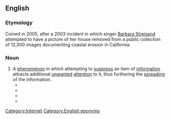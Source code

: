 ==English==
{{wikipedia}}

===Etymology===
Coined in 2005, after a 2003 incident in which singer [[w:Barbara Streisand|Barbara Streisand]] attempted to have a picture of her house removed from a public collection of 12,000 images documenting coastal erosion in California.

===Noun===
{{en-noun|-|sg=Streisand [[effect]]}}

# A [[phenomenon]] in which attempting to [[suppress]] an item of [[information]] attracts additional [[unwanted]] [[attention]] to it, thus furthering the [[spreading]] of the information.
#*{{quote-book
|year=2008
|author=Charlene Li, Josh Bernoff
|title=Groundswell: Winning in a World Transformed by Social Technologies |publisher=Harvard Business School Press
|chapter=
|url=
|isbn=1422125009
|page=5
|passage=Mike Masnick, a blogger for Techdirt, coined the term '''''Streisand effect''''' for events where attempts to remove content from the Internet cause it to spread broadly instead.}}
#*{{quote-book
|year=2009
|author=John W. Dozier, Sue Scheff
|title=Google Bomb: The Untold Story of the $11.3M Verdict That Changed the Way We Use the Internet 
|chapter=
|url=
|isbn=0757314155|publisher=HCI
|page=40
|passage=No matter how effective your rebuttal may seem to be to you, a response will "bump" the problem into greater prominence and relevance in the search engine results, which then turns your headache into a migraine. This is doubly dangerous since "bumping" the negative information potentially introduces the "'''Streisand Effect'''" into the equation, which is something to avoid if at all possible. It is commonly defined as a phenomenon in which an attempt to censor or remove a piece of information on the web backfires, causing greater publicity.}}
#*{{quote-book
|year=2009
|author=William F. Eadie
|title=21st Century Communication: A Reference Handbook|publisher=Sage Publications, Inc 
|chapter=
|url=
|isbn=1412950309
|page=163
|passage=A phenomenon dubbed the '''''Streisand Effect''''' has already sparked attention. Similar to the scarcity principle, when demands are made to remove videos or documents on the Web, hits for those materials increase dramatically. It seems a "forbidden fruit" is all the more attractive.}}
#*{{quote-book
|year=2009
|author=Kyle Lacy
|title=Twitter Marketing For Dummies |publisher=For Dummies
|chapter=
|url=
|isbn=0470561726
|page=215
|passage=Say you discover that people aren't just talking about you, they're bashing you. Should you step in and try to stop them? Again, the answer is absolutely no! Leave them alone &ndash; you'll only make the problems worse and create a '''Streisand Effect''' if you try to hush them up.}}

[[Category:Internet]]
[[Category:English eponyms]]